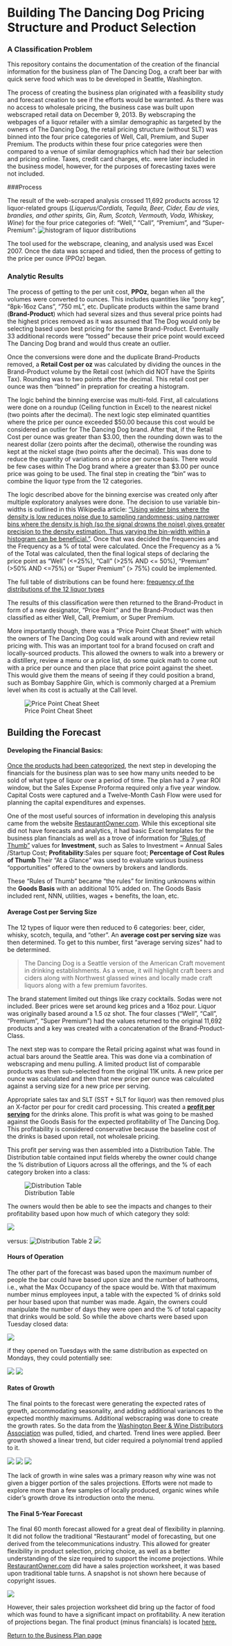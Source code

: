# Building The Dancing Dog Pricing Structure and Product Selection

###  A Classification Problem

This repository contains the documentation of the creation of the financial information for the business plan of The Dancing Dog, a craft beer bar with quick serve food which was to be developed in Seattle, Washington.  

The process of creating the business plan originated with a feasibility study and forecast creation to see if the efforts would be warranted.  As there was no access to wholesale pricing, the business case was built upon webscraped retail data on December 9, 2013.  By webscraping the webpages of a liquor retailer with a similar demographic as targeted by the owners of The Dancing Dog, the retail pricing structure (without SLT) was binned into the four price categories of Well, Call, Premium, and Super Premium.  The products within these four price categories were then compared to a venue of similar demographics which had their bar selection and pricing online.  Taxes, credit card charges, etc. were later included in the business model, however, for the purposes of forecasting taxes were not included.

###Process 

The result of the web-scraped analysis crossed 11,692 products across 12 liquor-related groups (*Liquerus/Cordials, Tequila, Beer, Cider, Eau de vies, brandies, and other spirits, Gin, Rum, Scotch, Vermouth, Voda, Whiskey, Wine*) for the four price categories of: "Well," "Call", "Premium", and "Super-Premium":
![histogram of liquor distributions](figure/binned_liquors.png)

The tool used for the webscrape, cleaning, and analysis used was Excel 2007.  Once the data was scraped and tidied, then the process of getting to the price per ounce (PPOz) began.  

### Analytic Results
The process of getting to the per unit cost, **PPOz**, began when all the volumes were converted to ounces.  This includes quantities like "pony keg", "8pk-16oz Cans", "750 mL", etc.  Duplicate products within the same brand (**Brand-Product**) which had several sizes and thus several price points had the highest prices removed as it was assumed that The Dog would only be selecting based upon best pricing for the same Brand-Product.  Eventually 33 additional records were "tossed" because their price point would exceed The Dancing Dog brand and would thus create an outlier.  

Once the conversions were done and the duplicate Brand-Products removed, a **Retail Cost per oz** was calculated by dividing the ounces in the Brand-Product volume by the Retail cost (which did NOT have the Spirits Tax).  Rounding was to two points after the decimal.  This retail cost per ounce was then "binned" in prepration for creating a histogram. 

The logic behind the binning exercise was multi-fold.  First, all calculations were done on a roundup (Ceiling function in Excel) to the nearest nickel (two points after the decimal).  The next logic step eliminated quantities where the price per ounce exceeded $50.00 because this cost would be considered an outlier for The Dancing Dog brand.  After that, if the Retail Cost per ounce was greater than $3.00, then the rounding down was to the nearest dollar (zero points after the decimal), otherwise the rounding was kept at the nickel stage (two points after the decimal).  This was done to reduce the quantity of variations on a price per ounce basis.  There would be few cases within The Dog brand where a greater than $3.00 per ounce price was going to be used. The final step in creating the "bin" was to combine the liquor type from the 12 categories.  

The logic described above for the binning exercise was created only after multiple exploratory analyses were done.  The decision to use variable bin-widths is outlined in this Wikipedia article:
["Using wider bins where the density is low reduces noise due to sampling randomness; using narrower bins where the density is high (so the signal drowns the noise) gives greater precision to the density estimation. Thus varying the bin-width within a histogram can be beneficial."](https://en.wikipedia.org/wiki/Histogram).  Once that was decided the frequencies and the Frequency as a % of total were calculated.  Once the Frequency as a % of the Total was calculated, then the final logical steps of declaring the price point as "Well" (<=25%), "Call" (>25% AND <= 50%), "Premium" (>50% AND <=75%) or "Super Premium" (> 75%) could be implemented.

The full table of distributions can be found here:
[frequency of the distributions of the 12 liquor types](figure/frequency_of_distributions.png)

The results of this classification were then returned to the Brand-Product in form of a new designator, "Price Point" and the Brand-Product was then classified as either Well, Call, Premium, or Super Premium.

More importantly though, there was a "Price Point Cheat Sheet" with which the owners of The Dancing Dog could walk around with and review retail pricing with.   This was an important tool for a brand focused on craft and locally-sourced products.  This allowed the owners to walk into a brewery or a distillery, review a menu or a price list, do some quick math to come out with a price per ounce and then place that price point against the sheet.  This would give them the means of seeing if they could position a brand, such as Bombay Sapphire Gin, which is commonly charged at a Premium level when its cost is actually at the Call level.  


![Price Point Cheat Sheet](figure/PricePointCheatSheet.png)


## Building the Forecast

#### Developing the Financial Basics:
[Once the products had been categorized](figure/PricePointExample.png), the next step in developing the financials for the business plan was to see how many units needed to be sold of what type of liquor over a period of time.  The plan had a 7 year ROI window, but the Sales Expense Proforma required only a five year window.  Capital Costs were captured and a Twelve-Month Cash Flow were used for planning the capital expenditures and expenses.

One of the most useful sources of information in developing this analysis came from the website [RestaurantOwner.com](http://www.restaurantowner.com/).  While this exceptional site did not have forecasts and analytics, it had basic Excel templates for the business plan financials as well as a trove of information for ["Rules of Thumb"](http://www.restaurantowner.com/members/Restaurant-Rules-of-Thumb-Industry-Averages-Standards.cfm?sd=71) values for **Investment**, such as Sales to Investment = Annual Sales /Startup Cost; **Profitability**:Sales per square foot;  **Percentage of Cost Rules of Thumb**  Their "At a Glance" was used to evaluate various business "opportunities" offered to the owners by brokers and landlords.

These "Rules of Thumb" became "the rules" for limiting unknowns within the **Goods Basis** with an additional 10% added on. The Goods Basis included rent, NNN, utilities, wages + benefits, the loan, etc.  

#### Average Cost per Serving Size
The 12 types of liquor were then reduced to 6 categories:  beer, cider, whisky, scotch, tequila, and "other".  An **average cost per serving size** was then determined.  To get to this number, first "average serving sizes" had to be determined.  

>The Dancing Dog is a Seattle version of the American Craft movement in drinking establishments.  As a venue, it will highlight craft beers and ciders along with Northwest glassed wines and locally made craft liquors along with a few premium favorites.

The brand statement limited out things like crazy cocktails.  Sodas were not included.  Beer prices were set around keg prices and a 16oz pour.  Liquor was originally based around a 1.5 oz shot. The four classes ("Well", "Call", "Premium", "Super Premium") had the values returned to the original 11,692 products and a key was created with a concatenation of the Brand-Product-Class.  

The next step was to compare the Retail pricing against what was found in actual bars around the Seattle area.  This was done via a combination of webscraping and menu pulling.  A limited product list of comparable products was then sub-selected from the original 11K units.  A new price per ounce was calculated and then that new price per ounce was calculated against a serving size for a new price per serving.

Appropriate sales tax and SLT (SST + SLT for liquor) was then removed plus an X-factor per pour for credit card processing.  This created a [**profit per serving**](figure/ProfitPerServing.png) for the drinks alone.  This profit is what was going to be mashed against the Goods Basis for the expected profitability of The Dancing Dog.  This profitability is considered conservative because the baseline cost of the drinks is based upon retail, not wholesale pricing.  

This profit per serving was then assembled into a Distribution Table.  The Distribution table contained input fields whereby the owner could change the % distribution of Liquors across all the offerings, and the % of each category broken into a class:

![Distribution Table](figure/distribution.png)

The owners would then be able to see the impacts and changes to their profitability based upon how much of which category they sold:

![](figure/c1.png)

versus:
![Distribution Table 2](figure/d2.png)
![](figure/c2.png)

#### Hours of Operation
The other part of the forecast was based upon the maximum number of people the bar could have based upon size and the number of bathrooms, i.e., what the Max Occupancy of the space would be.  With that maximum number minus employees input, a table with the expected % of drinks sold per hour based upon that number was made.  Again, the owners could manipulate the number of days they were open and the % of total capacity that drinks would be sold.  So while the above charts were based upon Tuesday closed data:

![](figure/lp.png)

if they opened on Tuesdays with the same distribution as expected on Mondays, they could potentially see:

![](figure/d3.png)
![](figure/c3.png)

#### Rates of Growth
The final points to the forecast were generating the expected rates of growth, accommodating seasonality, and adding additional variances to the expected monthly maximums.  Additional webscraping was done to create the growth rates.  So the data from the [Washington Beer & Wine Distributors Association](http://www.wbwwa.com/beerwinesales.htm) was pulled, tidied, and charted.  Trend lines were applied.  Beer growth showed a linear trend, but cider required a polynomial trend applied to it.

![](figure/w1.png)
![](figure/ci1.png)
![](figure/wi1.png)

The lack of growth in wine sales was a primary reason why wine was not given a bigger portion of the sales projections.  Efforts were not made to explore more than a few samples of locally produced, organic wines while cider's growth drove its introduction onto the menu.

#### The Final 5-Year Forecast
The final 60 month forecast allowed for a great deal of flexibility in planning.  It did not follow the traditional "Restaurant" model of forecasting, but one derived from the telecommunications industry.  This allowed for greater flexibility in product selection, pricing choice, as well as a better understanding of the size required to support the income projections.  While [RestaurantOwner.com](http://www.restaurantowner.com/) did have a sales projection worksheet, it was based upon traditional table turns.  A snapshot is not shown here because of copyright issues.  

![](figure/f1.png)


However, their sales projection worksheet did bring up the factor of food which was found to have a significant impact on profitability.  A new iteration of projections began.  The final product (minus financials) is located [here.](Business Plan - no financials.pdf)

[Return to the Business Plan page](https://github.com/andrea345/TheDancingDog/blob/master/README.md)









